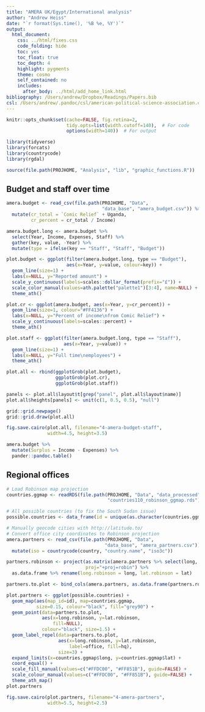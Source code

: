 ```yaml
---
title: "AMERA UK/Egypt/International analysis"
author: "Andrew Heiss"
date: "`r format(Sys.time(), '%B %e, %Y')`"
output: 
  html_document: 
    css: ../html/fixes.css
    code_folding: hide
    toc: yes
    toc_float: true
    toc_depth: 4
    highlight: pygments
    theme: cosmo
    self_contained: no
    includes:
      after_body: ../html/add_home_link.html
bibliography: /Users/andrew/Dropbox/Readings/Papers.bib
csl: /Users/andrew/.pandoc/csl/american-political-science-association.csl
---
```


```r
knitr::opts_chunk$set(cache=FALSE, fig.retina=2,
                      tidy.opts=list(width.cutoff=140),  # For code
                      options(width=140))  # For output

library(tidyverse)
library(forcats)
library(countrycode)
library(rgdal)

source(file.path(PROJHOME, "Analysis", "lib", "graphic_functions.R"))
```

## Budget and staff over time

```r
amera.budget <- read_csv(file.path(PROJHOME, "Data", 
                                   "data_base", "amera_budget.csv")) %>%
  mutate(cr_total = `Comic Relief` + Uganda,
         cr_percent = cr_total / Income)

amera.budget.long <- amera.budget %>%
  select(Year, Income, Expenses, Staff) %>%
  gather(key, value, -Year) %>%
  mutate(type = ifelse(key == "Staff", "Staff", "Budget"))

plot.budget <- ggplot(filter(amera.budget.long, type == "Budget"),
                      aes(x=Year, y=value, colour=key)) +
  geom_line(size=1) +
  labs(x=NULL, y="Reported amount") +
  scale_y_continuous(labels=scales::dollar_format(prefix="£")) +
  scale_color_manual(values=ath.palette("palette1")[3:4], name=NULL) +
  theme_ath()

plot.cr <- ggplot(amera.budget, aes(x=Year, y=cr_percent)) +
  geom_line(size=1, colour="#FF4136") +
  labs(x=NULL, y="Percent of income\nfrom Comic Relief") +
  scale_y_continuous(labels=scales::percent) +
  theme_ath()

plot.staff <- ggplot(filter(amera.budget.long, type == "Staff"),
                     aes(x=Year, y=value)) +
  geom_line(size=1) +
  labs(x=NULL, y="Full time\nemployees") +
  theme_ath()

plot.all <- rbind(ggplotGrob(plot.budget),
                  ggplotGrob(plot.cr),
                  ggplotGrob(plot.staff))

panels <- plot.all$layout$t[grep("panel", plot.all$layout$name)]
plot.all$heights[panels] <- unit(c(1, 0.5, 0.5), "null")

grid::grid.newpage()
grid::grid.draw(plot.all)

fig.save.cairo(plot.all, filename="4-amera-budget-staff", 
               width=4.5, height=3.5)
```

```r
amera.budget %>%
  mutate(Surplus = Income - Expenses) %>%
  pander::pandoc.table()
```


## Regional offices

```r
# Load Robinson map projection
countries.ggmap <- readRDS(file.path(PROJHOME, "Data", "data_processed",
                                     "countries110_robinson_ggmap.rds"))

# All possible countries (to fix the South Sudan issue)
possible.countries <- data_frame(id = unique(as.character(countries.ggmap$id)))

# Manually geocode cities with http://latitude.to/
# Convert office city coordinates to Robinson projection
amera.partners <- read_csv(file.path(PROJHOME, "Data", 
                                    "data_base", "amera_partners.csv")) %>%
  mutate(iso = countrycode(country, "country.name", "iso3c"))

partners.robinson <- project(as.matrix(amera.partners %>% select(long, lat)), 
                             proj="+proj=robin") %>%
  as.data.frame %>% rename(long.robinson = long, lat.robinson = lat)

partners.to.plot <- bind_cols(amera.partners, as.data.frame(partners.robinson))

plot.partners <- ggplot(possible.countries) +
  geom_map(aes(map_id=id), map=countries.ggmap, 
           size=0.15, colour="black", fill="grey90") + 
  geom_point(data=partners.to.plot, 
             aes(x=long.robinson, y=lat.robinson, 
                 fill=NULL), 
             colour="black", size=1.5) + 
  geom_label_repel(data=partners.to.plot,
                   aes(x=long.robinson, y=lat.robinson, 
                       label=office, fill=hq),
                   size=3) +
  expand_limits(x=countries.ggmap$long, y=countries.ggmap$lat) +
  coord_equal() +
  scale_fill_manual(values=c("#FFDC00", "#FF851B"), guide=FALSE) +
  scale_colour_manual(values=c("#FFDC00", "#FF851B"), guide=FALSE) +
  theme_ath_map()
plot.partners

fig.save.cairo(plot.partners, filename="4-amera-partners", 
               width=5.5, height=2.5)
```
